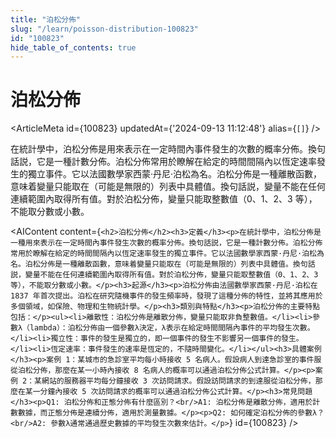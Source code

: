 ```yaml
---
title: "泊松分佈"
slug: "/learn/poisson-distribution-100823"
id: "100823"
hide_table_of_contents: true
---
```



# 泊松分佈

<ArticleMeta id={100823} updatedAt={'2024-09-13 11:12:48'} alias={`[]`} />
<div className='border-solid border-b border-t-0 my-4 border-[var(--ifm-color-gray-300)]' />

在統計學中，泊松分佈是用來表示在一定時間內事件發生的次數的概率分佈。換句話説，它是一種計數分佈。泊松分佈常用於瞭解在給定的時間間隔內以恆定速率發生的獨立事件。它以法國數學家西蒙·丹尼·泊松為名。泊松分佈是一種離散函數，意味着變量只能取在（可能是無限的）列表中具體值。換句話説，變量不能在任何連續範圍內取得所有值。對於泊松分佈，變量只能取整數值（0、1、2、3 等），不能取分數或小數。

<AIContent content={`<h2>泊松分佈</h2><h3>定義</h3><p>在統計學中，泊松分佈是一種用來表示在一定時間內事件發生次數的概率分佈。換句話説，它是一種計數分佈。泊松分佈常用於瞭解在給定的時間間隔內以恆定速率發生的獨立事件。它以法國數學家西蒙·丹尼·泊松為名。泊松分佈是一種離散函數，意味着變量只能取在（可能是無限的）列表中具體值。換句話説，變量不能在任何連續範圍內取得所有值。對於泊松分佈，變量只能取整數值（0、1、2、3 等），不能取分數或小數。</p><h3>起源</h3><p>泊松分佈由法國數學家西蒙·丹尼·泊松在 1837 年首次提出。泊松在研究隨機事件的發生頻率時，發現了這種分佈的特性，並將其應用於多個領域，如保險、物理和生物統計學。</p><h3>類別與特點</h3><p>泊松分佈的主要特點包括：</p><ul><li>離散性：泊松分佈是離散分佈，變量只能取非負整數值。</li><li>參數λ（lambda）：泊松分佈由一個參數λ決定，λ表示在給定時間間隔內事件的平均發生次數。</li><li>獨立性：事件的發生是獨立的，即一個事件的發生不影響另一個事件的發生。</li><li>恆定速率：事件發生的速率是恆定的，不隨時間變化。</li></ul><h3>具體案例</h3><p>案例 1：某城市的急診室平均每小時接收 5 名病人。假設病人到達急診室的事件服從泊松分佈，那麼在某一小時內接收 8 名病人的概率可以通過泊松分佈公式計算。</p><p>案例 2：某網站的服務器平均每分鐘接收 3 次訪問請求。假設訪問請求的到達服從泊松分佈，那麼在某一分鐘內接收 5 次訪問請求的概率可以通過泊松分佈公式計算。</p><h3>常見問題</h3><p>Q1: 泊松分佈和正態分佈有什麼區別？<br/>A1: 泊松分佈是離散分佈，適用於計數數據，而正態分佈是連續分佈，適用於測量數據。</p><p>Q2: 如何確定泊松分佈的參數λ？<br/>A2: 參數λ通常通過歷史數據的平均發生次數來估計。</p>`} id={100823} />

